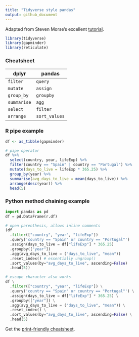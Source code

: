 ```yaml
---
title: "Tidyverse style pandas"
output: github_document
---
```


Adapted from Steven Morse's excellent [tutorial](https://stmorse.github.io/journal/tidyverse-style-pandas.html).

```r
library(tidyverse)
library(gapminder)
library(reticulate)
```

### Cheatsheet

| dplyr | pandas |
| -- | -- |
| `filter` | `query` |
| `mutate` | `assign` |
| `group_by` | `groupby` |
| `summarise` | `agg` |
| `select` | `filter` |
| `arrange` | `sort_values` |

### R pipe example

```r
df <- as_tibble(gapminder)
```

```r
# pipe operator
df %>% 
  select(country, year, lifeExp) %>% 
  filter(country == "Spain" | country == "Portugal") %>% 
  mutate(days_to_live = lifeExp * 365.25) %>% 
  group_by(year) %>% 
  summarise(avg_days_to_live = mean(days_to_live)) %>% 
  arrange(desc(year)) %>% 
  head(5)
```

### Python method chaining example

```python
import pandas as pd
df = pd.DataFrame(r.df)
```

```python
# open parenthesis, allows inline comments
(df
  .filter(["country", "year", "lifeExp"])
  .query('country == "Spain" or country == "Portugal"')
  .assign(days_to_live = df["lifeExp"] * 365.25)
  .groupby(["year"])
  .agg(avg_days_to_live = ("days_to_live", "mean"))
  .reset_index() # essentially ungroup()
  .sort_values(by="avg_days_to_live", ascending=False)
  .head(5))
```

```python
# escape character also works
df \
  .filter(["country", "year", "lifeExp"]) \
  .query('country == "Spain" or country == "Portugal"') \
  .assign(days_to_live = df["lifeExp"] * 365.25) \
  .groupby(["year"]) \
  .agg(avg_days_to_live = ("days_to_live", "mean")) \
  .reset_index() \
  .sort_values(by="avg_days_to_live", ascending=False) \
  .head(5)
```

Get the [print-friendly cheatsheet](tidy_pandas.pdf). 